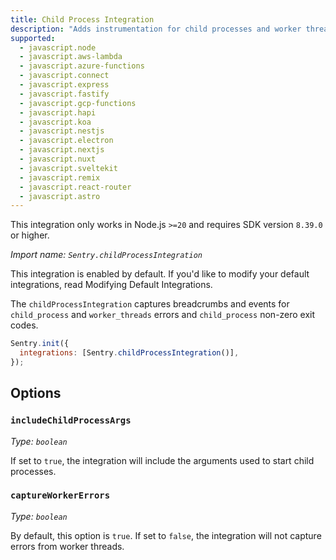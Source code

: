 ```yaml
---
title: Child Process Integration
description: "Adds instrumentation for child processes and worker threads (default)"
supported:
  - javascript.node
  - javascript.aws-lambda
  - javascript.azure-functions
  - javascript.connect
  - javascript.express
  - javascript.fastify
  - javascript.gcp-functions
  - javascript.hapi
  - javascript.koa
  - javascript.nestjs
  - javascript.electron
  - javascript.nextjs
  - javascript.nuxt
  - javascript.sveltekit
  - javascript.remix
  - javascript.react-router
  - javascript.astro
---
```


<Alert>

This integration only works in Node.js `>=20` and requires SDK version `8.39.0` or higher.

</Alert>

_Import name: `Sentry.childProcessIntegration`_

This integration is enabled by default. If you'd like to modify your default integrations, read <PlatformLink to="/configuration/integrations/#modifying-default-integrations">Modifying Default Integrations</PlatformLink>.

The `childProcessIntegration` captures breadcrumbs and events for `child_process` and `worker_threads` errors and `child_process` non-zero exit codes.

```JavaScript
Sentry.init({
  integrations: [Sentry.childProcessIntegration()],
});
```

## Options

### `includeChildProcessArgs`

_Type: `boolean`_

If set to `true`, the integration will include the arguments used to start child processes.

### `captureWorkerErrors`

_Type: `boolean`_

By default, this option is `true`. If set to `false`, the integration will not capture errors from worker threads.


